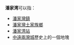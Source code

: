 '''潘家湾'''可以指：
* [[潘家灣鎮|潘家灣鎮]]
* [[潘家灣土家族鄉|潘家灣土家族鄉]]
* [[潘家湾站|潘家湾站]]
* [[中遠兩灣城|中遠兩灣城]]歷史上的一個地塊
{{disambig}}